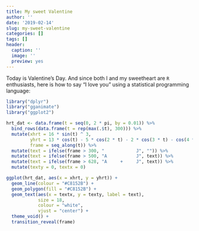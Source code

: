 ```yaml
---
title: My sweet Valentine
author: ''
date: '2019-02-14'
slug: my-sweet-valentine
categories: []
tags: []
header:
  caption: ''
  image: ''
  preview: yes
---
```


Today is Valentine's Day. And since both I and my sweetheart are `R` enthusiasts, here is how to say "I love you" using a statistical programming language:

```r
library("dplyr")
library("gganimate")
library("ggplot2")

hrt_dat <- data.frame(t = seq(0, 2 * pi, by = 0.01)) %>%
  bind_rows(data.frame(t = rep(max(.$t), 300))) %>% 
  mutate(xhrt = 16 * sin(t) ^ 3,
         yhrt = 13 * cos(t) - 5 * cos(2 * t) - 2 * cos(3 * t) - cos(4 * t),
         frame = seq_along(t)) %>% 
  mutate(text = ifelse(frame > 300, "            J", "")) %>%
  mutate(text = ifelse(frame > 500, "A           J", text)) %>%
  mutate(text = ifelse(frame > 628, "A     +     J", text)) %>% 
  mutate(texty = 0, textx = 0)

ggplot(hrt_dat, aes(x = xhrt, y = yhrt)) +
  geom_line(colour = "#C8152B") +
  geom_polygon(fill = "#C8152B") +
  geom_text(aes(x = textx, y = texty, label = text), 
            size = 18, 
            colour = "white",
            vjust = "center") +
  theme_void() +
  transition_reveal(frame)
```

